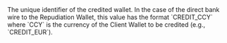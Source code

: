   
<ParamField body="CreditedWalletId" type="string" required>     
The unique identifier of the credited wallet.  
In the case of the direct bank wire to the Repudiation Wallet, this value has the format `CREDIT_CCY` where `CCY` is the currency of the Client Wallet to be credited (e.g., `CREDIT_EUR`).  
</ParamField>